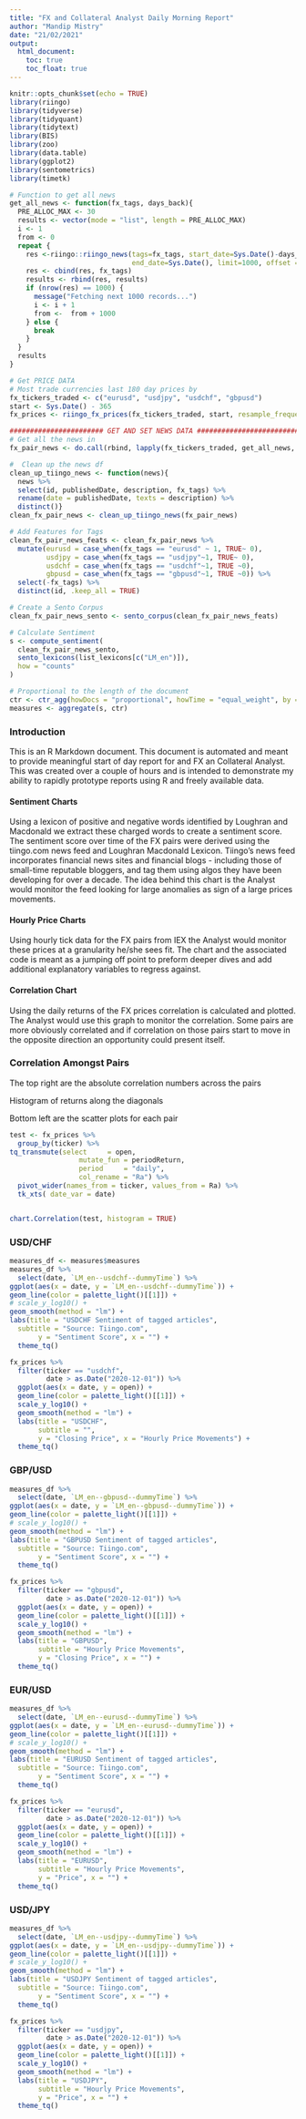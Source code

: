 ```yaml
---
title: "FX and Collateral Analyst Daily Morning Report"
author: "Mandip Mistry"
date: "21/02/2021"
output: 
  html_document:
    toc: true
    toc_float: true
---
```


```r
knitr::opts_chunk$set(echo = TRUE)
library(riingo)
library(tidyverse)
library(tidyquant)
library(tidytext)
library(BIS)
library(zoo)
library(data.table)
library(ggplot2)
library(sentometrics)
library(timetk)

# Function to get all news
get_all_news <- function(fx_tags, days_back){
  PRE_ALLOC_MAX <- 30
  results <- vector(mode = "list", length = PRE_ALLOC_MAX)
  i <- 1
  from <- 0
  repeat {
    res <-riingo::riingo_news(tags=fx_tags, start_date=Sys.Date()-days_back,
                              end_date=Sys.Date(), limit=1000, offset = from)
    res <- cbind(res, fx_tags)
    results <- rbind(res, results)
    if (nrow(res) == 1000) {
      message("Fetching next 1000 records...")
      i <- i + 1
      from <-  from + 1000
    } else {
      break
    }
  }
  results
}

# Get PRICE DATA
# Most trade currencies last 180 day prices by 
fx_tickers_traded <- c("eurusd", "usdjpy", "usdchf", "gbpusd")
start <- Sys.Date() - 365
fx_prices <- riingo_fx_prices(fx_tickers_traded, start, resample_frequency = "2hour")

####################### GET AND SET NEWS DATA ###########################
# Get all the news in 
fx_pair_news <- do.call(rbind, lapply(fx_tickers_traded, get_all_news, 180))

#  Clean up the news df
clean_up_tiingo_news <- function(news){
  news %>%
  select(id, publishedDate, description, fx_tags) %>%
  rename(date = publishedDate, texts = description) %>%
  distinct()}
clean_fx_pair_news <- clean_up_tiingo_news(fx_pair_news)

# Add Features for Tags
clean_fx_pair_news_feats <- clean_fx_pair_news %>% 
  mutate(eurusd = case_when(fx_tags == "eurusd" ~ 1, TRUE~ 0),
         usdjpy = case_when(fx_tags == "usdjpy"~1, TRUE~ 0),
         usdchf = case_when(fx_tags == "usdchf"~1, TRUE ~0),
         gbpusd = case_when(fx_tags == "gbpusd"~1, TRUE ~0)) %>% 
  select(-fx_tags) %>% 
  distinct(id, .keep_all = TRUE)

# Create a Sento Corpus
clean_fx_pair_news_sento <- sento_corpus(clean_fx_pair_news_feats)

# Calculate Sentiment
s <- compute_sentiment(
  clean_fx_pair_news_sento,
  sento_lexicons(list_lexicons[c("LM_en")]),
  how = "counts"
)

# Proportional to the length of the document
ctr <- ctr_agg(howDocs = "proportional", howTime = "equal_weight", by = "day", lag = 1)
measures <- aggregate(s, ctr)

```

### Introduction

This is an R Markdown document. This document is automated and meant to provide meaningful start of day report for and FX an Collateral Analyst. This was created over a couple of hours and is intended to demonstrate my ability to rapidly prototype reports using R and freely available data. 

#### Sentiment Charts

Using a lexicon of positive and negative words identified by Loughran and Macdonald we extract these charged words to create a sentiment score. The sentiment score over time of the FX pairs were derived using the tiingo.com news feed and Loughran Macdonald Lexicon. Tiingo's news feed incorporates financial news sites and financial blogs - including those of small-time reputable bloggers, and tag them using algos they have been developing for over a decade. The idea behind this chart is the Analyst would monitor the feed looking for large anomalies as sign of a large prices movements. 

#### Hourly Price Charts

Using hourly tick data for the FX pairs from IEX the Analyst would monitor these prices at a granularity he/she sees fit. The chart and the associated code is meant as a jumping off point to preform deeper dives and add additional explanatory variables to regress against. 

#### Correlation Chart

Using the daily returns of the FX prices correlation is calculated and plotted. The Analyst would use this graph to monitor the correlation. Some pairs are more obviously correlated and if correlation on those pairs start to move in the opposite direction an opportunity could present itself. 

### Correlation Amongst Pairs

The top right are the absolute correlation numbers across the pairs 

Histogram of returns along the diagonals

Bottom left are the scatter plots for each pair

```r
test <- fx_prices %>% 
  group_by(ticker) %>% 
tq_transmute(select     = open, 
                 mutate_fun = periodReturn, 
                 period     = "daily", 
                 col_rename = "Ra") %>% 
  pivot_wider(names_from = ticker, values_from = Ra) %>% 
  tk_xts( date_var = date)


chart.Correlation(test, histogram = TRUE)
```


### USD/CHF

```r
measures_df <- measures$measures 
measures_df %>% 
  select(date, `LM_en--usdchf--dummyTime`) %>% 
ggplot(aes(x = date, y = `LM_en--usdchf--dummyTime`)) +
geom_line(color = palette_light()[[1]]) + 
# scale_y_log10() +
geom_smooth(method = "lm") +
labs(title = "USDCHF Sentiment of tagged articles", 
  subtitle = "Source: Tiingo.com", 
       y = "Sentiment Score", x = "") + 
  theme_tq()

```


```r
fx_prices %>% 
  filter(ticker == "usdchf", 
         date > as.Date("2020-12-01")) %>% 
  ggplot(aes(x = date, y = open)) +
  geom_line(color = palette_light()[[1]]) + 
  scale_y_log10() +
  geom_smooth(method = "lm") +
  labs(title = "USDCHF", 
       subtitle = "", 
       y = "Closing Price", x = "Hourly Price Movements") + 
  theme_tq()

```

### GBP/USD

```r
measures_df %>% 
  select(date, `LM_en--gbpusd--dummyTime`) %>% 
ggplot(aes(x = date, y = `LM_en--gbpusd--dummyTime`)) +
geom_line(color = palette_light()[[1]]) + 
# scale_y_log10() +
geom_smooth(method = "lm") +
labs(title = "GBPUSD Sentiment of tagged articles", 
  subtitle = "Source: Tiingo.com", 
       y = "Sentiment Score", x = "") + 
  theme_tq()

```


```r
fx_prices %>% 
  filter(ticker == "gbpusd", 
         date > as.Date("2020-12-01")) %>% 
  ggplot(aes(x = date, y = open)) +
  geom_line(color = palette_light()[[1]]) + 
  scale_y_log10() +
  geom_smooth(method = "lm") +
  labs(title = "GBPUSD", 
       subtitle = "Hourly Price Movements", 
       y = "Closing Price", x = "") + 
  theme_tq()
```

### EUR/USD


```r
measures_df %>% 
  select(date, `LM_en--eurusd--dummyTime`) %>% 
ggplot(aes(x = date, y = `LM_en--eurusd--dummyTime`)) +
geom_line(color = palette_light()[[1]]) + 
# scale_y_log10() +
geom_smooth(method = "lm") +
labs(title = "EURUSD Sentiment of tagged articles", 
  subtitle = "Source: Tiingo.com", 
       y = "Sentiment Score", x = "") + 
  theme_tq()

```


```r
fx_prices %>% 
  filter(ticker == "eurusd", 
         date > as.Date("2020-12-01")) %>% 
  ggplot(aes(x = date, y = open)) +
  geom_line(color = palette_light()[[1]]) + 
  scale_y_log10() +
  geom_smooth(method = "lm") +
  labs(title = "EURUSD", 
       subtitle = "Hourly Price Movements", 
       y = "Price", x = "") + 
  theme_tq()

```

### USD/JPY


```r
measures_df %>% 
  select(date, `LM_en--usdjpy--dummyTime`) %>% 
ggplot(aes(x = date, y = `LM_en--usdjpy--dummyTime`)) +
geom_line(color = palette_light()[[1]]) + 
# scale_y_log10() +
geom_smooth(method = "lm") +
labs(title = "USDJPY Sentiment of tagged articles", 
  subtitle = "Source: Tiingo.com", 
       y = "Sentiment Score", x = "") + 
  theme_tq()

```


```r
fx_prices %>% 
  filter(ticker == "usdjpy", 
         date > as.Date("2020-12-01")) %>% 
  ggplot(aes(x = date, y = open)) +
  geom_line(color = palette_light()[[1]]) + 
  scale_y_log10() +
  geom_smooth(method = "lm") +
  labs(title = "USDJPY", 
       subtitle = "Hourly Price Movements", 
       y = "Price", x = "") + 
  theme_tq()

```